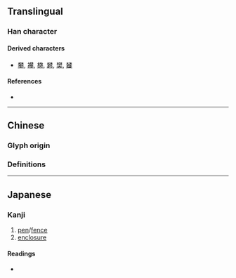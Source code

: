 {{character info/new}}
==Translingual==

===Han character===
{{Han char|rn=75|rad=木|as=08|sn=12|four=|canj=DKKD|ids=⿲木爻木}}

====Derived characters====
* [[攀]], [[襻]], [[棥]], [[礬]], [[樊]], [[蠜]]

====References====
* {{Han ref|kx=0533.200|dkj=14959|dj=0921.180|hdz=21235.050|uh=68E5|ud=26853}}

----

==Chinese==

===Glyph origin===
{{Han etym}}

===Definitions===
{{zh-see|樊|v}}

----

==Japanese==

===Kanji===
{{ja-kanji|grade=|rs=木08}}

# [[pen]]/[[fence]]
# [[enclosure]]

====Readings====
* {{ja-readings|on=[[はん]] (han), [[ぼん]] (bon)|kun=[[まがき]] (magaki)}}